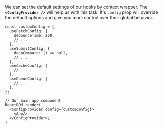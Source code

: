 We can set the default settings of our hooks by context wrapper. The **`<ConfigProvider />`** will help us with this
task. It's `config` prop will override the default options and give you more control over their global behavior.

```tsx
const customConfig = {
  useFetchConfig: {
    debounceTime: 200,
    // ...
  },
  useSubmitConfig: {
    deepCompare: () => null,
    // ...
  },
  useCacheConfig: {
    // ...
  },
  useQueueConfig: {
    // ...
  },
};

// Our main app component
ReactDOM.render(
  <ConfigProvider config={customConfig}>
    <App/>
  </ConfigProvider>;
)
```
